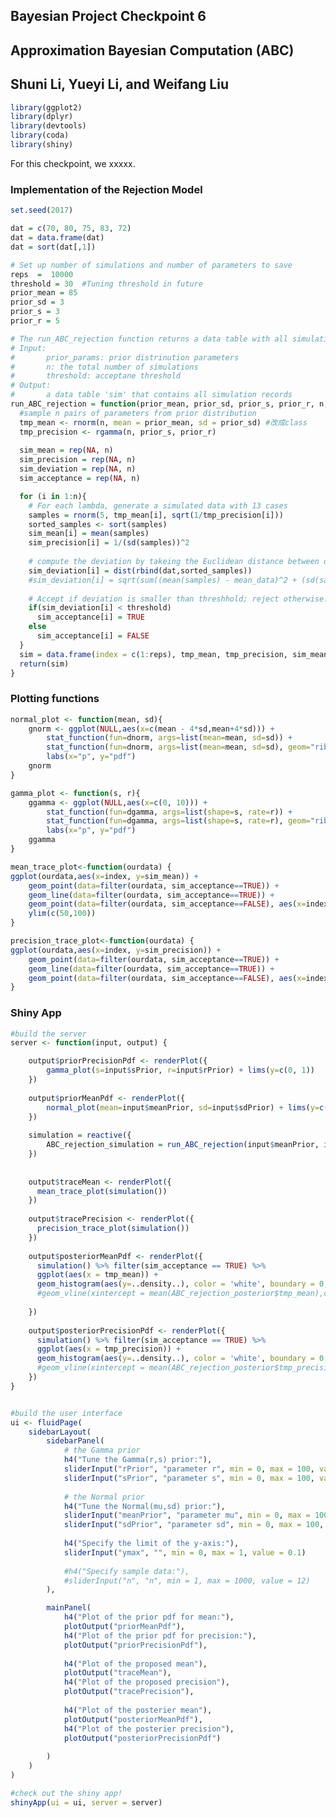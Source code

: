 ## Bayesian Project Checkpoint 6
## Approximation Bayesian Computation (ABC)
## Shuni Li, Yueyi Li, and Weifang Liu

```r
library(ggplot2)
library(dplyr)
library(devtools)
library(coda)
library(shiny)
```

For this checkpoint, we xxxxx.


### Implementation of the Rejection Model
```r
set.seed(2017)

dat = c(70, 80, 75, 83, 72)
dat = data.frame(dat)
dat = sort(dat[,1])

# Set up number of simulations and number of parameters to save
reps  =  10000
threshold = 30  #Tuning threshold in future
prior_mean = 85
prior_sd = 3
prior_s = 3
prior_r = 5

# The run_ABC_rejection function returns a data table with all simulation records
# Input: 
#       prior_params: prior distrinution parameters
#       n: the total number of simulations
#       threshold: acceptane threshold
# Output: 
#       a data table 'sim' that contains all simulation records
run_ABC_rejection = function(prior_mean, prior_sd, prior_s, prior_r, n, threshold) {
  #sample n pairs of parameters from prior distribution
  tmp_mean <- rnorm(n, mean = prior_mean, sd = prior_sd) #改成class
  tmp_precision <- rgamma(n, prior_s, prior_r)
  
  sim_mean = rep(NA, n)
  sim_precision = rep(NA, n)
  sim_deviation = rep(NA, n)
  sim_acceptance = rep(NA, n)

  for (i in 1:n){
    # For each lambda, generate a simulated data with 13 cases
    samples = rnorm(5, tmp_mean[i], sqrt(1/tmp_precision[i]))
    sorted_samples <- sort(samples)
    sim_mean[i] = mean(samples)
    sim_precision[i] = 1/(sd(samples))^2
    
    # compute the deviation by takeing the Euclidean distance between observed summary statistics
    sim_deviation[i] = dist(rbind(dat,sorted_samples))
    #sim_deviation[i] = sqrt(sum((mean(samples) - mean_data)^2 + (sd(samples) - sd_data)^2))
    
    # Accept if deviation is smaller than threshhold; reject otherwise.
    if(sim_deviation[i] < threshold)
      sim_acceptance[i] = TRUE
    else
      sim_acceptance[i] = FALSE
  }
  sim = data.frame(index = c(1:reps), tmp_mean, tmp_precision, sim_mean, sim_precision, sim_deviation, sim_acceptance)
  return(sim)
}
```

### Plotting functions
```r
normal_plot <- function(mean, sd){
    gnorm <- ggplot(NULL,aes(x=c(mean - 4*sd,mean+4*sd))) +
        stat_function(fun=dnorm, args=list(mean=mean, sd=sd)) +
        stat_function(fun=dnorm, args=list(mean=mean, sd=sd), geom="ribbon", fill="gold1", alpha=0.5, mapping = aes(ymin=0, ymax=..y..)) +
        labs(x="p", y="pdf")
    gnorm
}

gamma_plot <- function(s, r){
    ggamma <- ggplot(NULL,aes(x=c(0, 10))) +
        stat_function(fun=dgamma, args=list(shape=s, rate=r)) +
        stat_function(fun=dgamma, args=list(shape=s, rate=r), geom="ribbon", fill="gold1", alpha=0.5, mapping = aes(ymin=0, ymax=..y..)) +
        labs(x="p", y="pdf")
    ggamma
}

mean_trace_plot<-function(ourdata) {
ggplot(ourdata,aes(x=index, y=sim_mean)) +
    geom_point(data=filter(ourdata, sim_acceptance==TRUE)) + 
    geom_line(data=filter(ourdata, sim_acceptance==TRUE)) + 
    geom_point(data=filter(ourdata, sim_acceptance==FALSE), aes(x=index, y=sim_mean, color="red")) +
    ylim(c(50,100))     
}

precision_trace_plot<-function(ourdata) {
ggplot(ourdata,aes(x=index, y=sim_precision)) +
    geom_point(data=filter(ourdata, sim_acceptance==TRUE)) + 
    geom_line(data=filter(ourdata, sim_acceptance==TRUE)) + 
    geom_point(data=filter(ourdata, sim_acceptance==FALSE), aes(x=index, y=sim_mean, color="red"))
}
```

### Shiny App
```r
#build the server
server <- function(input, output) {

    output$priorPrecisionPdf <- renderPlot({
        gamma_plot(s=input$sPrior, r=input$rPrior) + lims(y=c(0, 1))
    })
    
    output$priorMeanPdf <- renderPlot({
        normal_plot(mean=input$meanPrior, sd=input$sdPrior) + lims(y=c(0,input$ymax))
    })
    
    simulation = reactive({
        ABC_rejection_simulation = run_ABC_rejection(input$meanPrior, input$sdPrior, input$sPrior, input$rPrior,reps, threshold)
    })
    
    
    output$traceMean <- renderPlot({
      mean_trace_plot(simulation())
    })
    
    output$tracePrecision <- renderPlot({
      precision_trace_plot(simulation())
    })
    
    output$posteriorMeanPdf <- renderPlot({
      simulation() %>% filter(sim_acceptance == TRUE) %>%
      ggplot(aes(x = tmp_mean)) +
      geom_histogram(aes(y=..density..), color = 'white', boundary = 0, binwidth = 0.5) #+
      #geom_vline(xintercept = mean(ABC_rejection_posterior$tmp_mean),color="blue",linetype = "longdash")
    
    })
    
    output$posteriorPrecisionPdf <- renderPlot({
      simulation() %>% filter(sim_acceptance == TRUE) %>%
      ggplot(aes(x = tmp_precision)) +
      geom_histogram(aes(y=..density..), color = 'white', boundary = 0, binwidth = 0.1) #+
      #geom_vline(xintercept = mean(ABC_rejection_posterior$tmp_precision),color="blue",linetype = "longdash")
    })
}


#build the user interface
ui <- fluidPage(
    sidebarLayout(
        sidebarPanel(
            # the Gamma prior
            h4("Tune the Gamma(r,s) prior:"), 
            sliderInput("rPrior", "parameter r", min = 0, max = 100, value = 5),
            sliderInput("sPrior", "parameter s", min = 0, max = 100, value = 5),
            
            # the Normal prior 
            h4("Tune the Normal(mu,sd) prior:"), 
            sliderInput("meanPrior", "parameter mu", min = 0, max = 100, value = 5),
            sliderInput("sdPrior", "parameter sd", min = 0, max = 100, value = 5),
            
            h4("Specify the limit of the y-axis:"), 
            sliderInput("ymax", "", min = 0, max = 1, value = 0.1)
            
            #h4("Specify sample data:"), 
            #sliderInput("n", "n", min = 1, max = 1000, value = 12)
        ),

        mainPanel(
            h4("Plot of the prior pdf for mean:"), 
            plotOutput("priorMeanPdf"),
            h4("Plot of the prior pdf for precision:"), 
            plotOutput("priorPrecisionPdf"),
            
            h4("Plot of the proposed mean"), 
            plotOutput("traceMean"),
            h4("Plot of the proposed precision"), 
            plotOutput("tracePrecision"),
            
            h4("Plot of the posterier mean"), 
            plotOutput("posteriorMeanPdf"),
            h4("Plot of the posterier precision"), 
            plotOutput("posteriorPrecisionPdf")
            
        )
    )
)

#check out the shiny app!
shinyApp(ui = ui, server = server)
```


